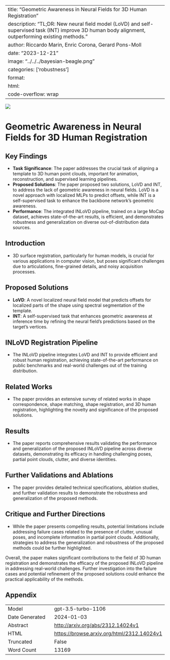 
---
title: "Geometric Awareness in Neural Fields for 3D Human Registration"
description: "TL;DR: New neural field model (LoVD) and self-supervised task (INT) improve 3D human body alignment, outperforming existing methods."
author: Riccardo Marin, Enric Corona, Gerard Pons-Moll
date: "2023-12-21"
image: "../../../bayesian-beagle.png"
categories: ['robustness']
format:
  html:
    code-overflow: wrap
---

![](None)

# Geometric Awareness in Neural Fields for 3D Human Registration

## Key Findings
- **Task Significance**: The paper addresses the crucial task of aligning a template to 3D human point clouds, important for animation, reconstruction, and supervised learning pipelines.
- **Proposed Solutions**: The paper proposed two solutions, LoVD and INT, to address the lack of geometric awareness in neural fields. LoVD is a novel approach with localized MLPs to predict offsets, while INT is a self-supervised task to enhance the backbone network's geometric awareness.
- **Performance**: The integrated INLoVD pipeline, trained on a large MoCap dataset, achieves state-of-the-art results, is efficient, and demonstrates robustness and generalization on diverse out-of-distribution data sources.

## Introduction
- 3D surface registration, particularly for human models, is crucial for various applications in computer vision, but poses significant challenges due to articulations, fine-grained details, and noisy acquisition processes.

## Proposed Solutions
- **LoVD**: A novel localized neural field model that predicts offsets for localized parts of the shape using spectral segmentation of the template.
- **INT**: A self-supervised task that enhances geometric awareness at inference time by refining the neural field's predictions based on the target's vertices.

## INLoVD Registration Pipeline
- The INLoVD pipeline integrates LoVD and INT to provide efficient and robust human registration, achieving state-of-the-art performance on public benchmarks and real-world challenges out of the training distribution.

## Related Works
- The paper provides an extensive survey of related works in shape correspondence, shape matching, shape registration, and 3D human registration, highlighting the novelty and significance of the proposed solutions.

## Results
- The paper reports comprehensive results validating the performance and generalization of the proposed INLoVD pipeline across diverse datasets, demonstrating its efficacy in handling challenging poses, partial point clouds, clutter, and diverse identities.

## Further Validations and Ablations
- The paper provides detailed technical specifications, ablation studies, and further validation results to demonstrate the robustness and generalization of the proposed methods.

## Critique and Further Directions
- While the paper presents compelling results, potential limitations include addressing failure cases related to the presence of clutter, unusual poses, and incomplete information in partial point clouds. Additionally, strategies to address the generalization and robustness of the proposed methods could be further highlighted.

Overall, the paper makes significant contributions to the field of 3D human registration and demonstrates the efficacy of the proposed INLoVD pipeline in addressing real-world challenges. Further investigation into the failure cases and potential refinement of the proposed solutions could enhance the practical applicability of the methods.

## Appendix

|          |          |
|----------|----------|
| Model     | gpt-3.5-turbo-1106       |
| Date Generated     | 2024-01-03       |
| Abstract | [http://arxiv.org/abs/2312.14024v1](http://arxiv.org/abs/2312.14024v1)        |
| HTML     | [https://browse.arxiv.org/html/2312.14024v1](https://browse.arxiv.org/html/2312.14024v1)       |
| Truncated       | False       |
| Word Count       | 13169       |